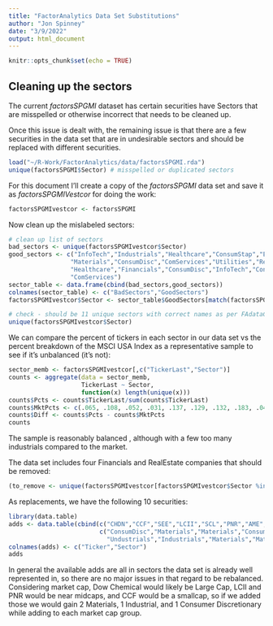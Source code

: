```yaml
---
title: "FactorAnalytics Data Set Substitutions"
author: "Jon Spinney"
date: "3/9/2022"
output: html_document
---
```


```r
knitr::opts_chunk$set(echo = TRUE)
```

## Cleaning up the sectors

The current *factorsSPGMI* dataset has certain securities have Sectors that are misspelled or otherwise incorrect that needs to be cleaned up.

Once this issue is dealt with, the remaining issue is that there are a few securities in the data set that are in undesirable sectors and should be replaced with different securities.

```r
load("~/R-Work/FactorAnalytics/data/factorsSPGMI.rda")
unique(factorsSPGMI$Sector) # misspelled or duplicated sectors
```

For this document I'll create a copy of the *factorsSPGMI* data set and save it as *factorsSPGMIVestcor* for doing the work:

```r
factorsSPGMIvestcor <- factorsSPGMI
```


Now clean up the mislabeled sectors:

```r
# clean up list of sectors
bad_sectors <- unique(factorsSPGMIvestcor$Sector)
good_sectors <- c("InfoTech","Industrials","Healthcare","ConsumStap","Energy",
                 "Materials","ConsumDisc","ComServices","Utilities","RealEstate",
                 "Healthcare","Financials","ConsumDisc","InfoTech","ConsumStap",
                 "ComServices")
sector_table <- data.frame(cbind(bad_sectors,good_sectors))
colnames(sector_table) <- c("BadSectors","GoodSectors")
factorsSPGMIvestcor$Sector <- sector_table$GoodSectors[match(factorsSPGMIvestcor$Sector,sector_table$BadSectors)]

# check - should be 11 unique sectors with correct names as per FAdataCRSPandSPGMI 02 23 22.pdf
unique(factorsSPGMIvestcor$Sector)
```

We can compare the percent of tickers in each sector in our data set vs the percent breakdown of the MSCI USA Index as a representative sample to see if it's unbalanced (it's not):

```r
sector_memb <- factorsSPGMIvestcor[,c("TickerLast","Sector")]
counts <- aggregate(data = sector_memb,
                    TickerLast ~ Sector,
                    function(x) length(unique(x)))
counts$Pcts <- counts$TickerLast/sum(counts$TickerLast)
counts$MktPcts <- c(.065, .108, .052, .031, .137, .129, .132, .183, .049, .059, .051)
counts$Diff <- counts$Pcts - counts$MktPcts
counts
```

The sample is reasonably balanced , although with a few too many industrials compared to the market.

The data set includes four Financials and RealEstate companies that should be removed:

```r
(to_remove <- unique(factorsSPGMIvestcor[factorsSPGMIvestcor$Sector %in% c("Financials","RealEstate"),]$TickerLast))
```

As replacements, we have the following 10 securities:

```r
library(data.table)
adds <- data.table(cbind(c("CHDN","CCF","SEE","LCII","SCL","PNR","AME","GEF","DOW","VFC"),
                         c("ConsumDisc","Materials","Materials","ConsumDisc","Materials",
                           "Undustrials","Industrials","Materials","Materials","ConsumDisc")))
colnames(adds) <- c("Ticker","Sector")
adds
```

In general the available adds are all in sectors the data set is already well represented in, so there are no major issues in that regard to be rebalanced. Considering market cap, Dow Chemical would likely be Large Cap, LCII and PNR would be near midcaps, and CCF would be a smallcap, so if we added those we would gain 2 Materials, 1 Industrial, and 1 Consumer Discretionary while adding to each market cap group.